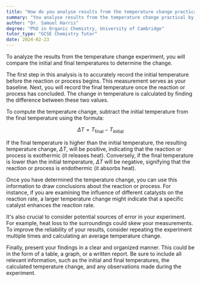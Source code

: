 ```yaml
---
title: "How do you analyse results from the temperature change practical?"
summary: "You analyse results from the temperature change practical by comparing the initial and final temperatures and calculating the change."
author: "Dr. Samuel Harris"
degree: "PhD in Organic Chemistry, University of Cambridge"
tutor_type: "GCSE Chemistry Tutor"
date: 2024-02-23
---
```


To analyze the results from the temperature change experiment, you will compare the initial and final temperatures to determine the change.

The first step in this analysis is to accurately record the initial temperature before the reaction or process begins. This measurement serves as your baseline. Next, you will record the final temperature once the reaction or process has concluded. The change in temperature is calculated by finding the difference between these two values.

To compute the temperature change, subtract the initial temperature from the final temperature using the formula:

$$
\Delta T = T_{\text{final}} - T_{\text{initial}}
$$

If the final temperature is higher than the initial temperature, the resulting temperature change, $\Delta T$, will be positive, indicating that the reaction or process is exothermic (it releases heat). Conversely, if the final temperature is lower than the initial temperature, $\Delta T$ will be negative, signifying that the reaction or process is endothermic (it absorbs heat).

Once you have determined the temperature change, you can use this information to draw conclusions about the reaction or process. For instance, if you are examining the influence of different catalysts on the reaction rate, a larger temperature change might indicate that a specific catalyst enhances the reaction rate.

It's also crucial to consider potential sources of error in your experiment. For example, heat loss to the surroundings could skew your measurements. To improve the reliability of your results, consider repeating the experiment multiple times and calculating an average temperature change.

Finally, present your findings in a clear and organized manner. This could be in the form of a table, a graph, or a written report. Be sure to include all relevant information, such as the initial and final temperatures, the calculated temperature change, and any observations made during the experiment.
    